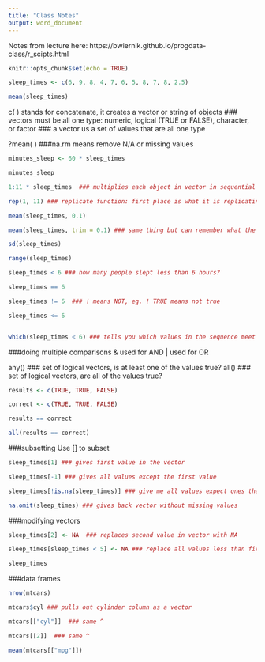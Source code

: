 ```yaml
---
title: "Class Notes"
output: word_document
---
```


Notes from lecture here:
https://bwiernik.github.io/progdata-class/r_scipts.html

```r
knitr::opts_chunk$set(echo = TRUE)
```

```r

sleep_times <- c(6, 9, 8, 4, 7, 6, 5, 8, 7, 8, 2.5)

mean(sleep_times)

```

c( ) stands for concatenate, it creates a vector or string of objects
  ### vectors must be all one type: numeric, logical (TRUE or FALSE), character, or factor
  ### a vector us a set of values that are all one type
  
?mean( )
###na.rm means remove N/A or missing values
  
  
```r

minutes_sleep <- 60 * sleep_times

minutes_sleep

1:11 * sleep_times  ### multiplies each object in vector in sequential order

rep(1, 11) ### replicate function: first place is what it is replicating, second place is how many times it is repeating

```
  
```r

mean(sleep_times, 0.1)

mean(sleep_times, trim = 0.1) ### same thing but can remember what the heck we were doing

sd(sleep_times)

range(sleep_times)

```

```r

sleep_times < 6 ### how many people slept less than 6 hours?

sleep_times == 6

sleep_times != 6  ### ! means NOT, eg. ! TRUE means not true

sleep_times <= 6


which(sleep_times < 6) ### tells you which values in the sequence meet the criteria by giving the place spot of the value eg. value in place spot of 4 (4th value in sequence) meets the criteria

```
###doing multiple comparisons
& used for AND 
| used for OR

any()    ### set of logical vectors, is at least one of the values true?
all()    ### set of logical vectors, are all of the values true?


```r

results <- c(TRUE, TRUE, FALSE)

correct <- c(TRUE, TRUE, FALSE)

results == correct

all(results == correct)

```

###subsetting
Use [] to subset

```r

sleep_times[1] ### gives first value in the vector

sleep_times[-1] ### gives all values except the first value

sleep_times[!is.na(sleep_times)] ### give me all values expect ones that are missing

na.omit(sleep_times) ### gives back vector without missing values

```

###modifying vectors

```r

sleep_times[2] <- NA  ### replaces second value in vector with NA

sleep_times[sleep_times < 5] <- NA ### replace all values less than five with NA

sleep_times

```

###data frames

```r

nrow(mtcars)

mtcars$cyl ### pulls out cylinder column as a vector

mtcars[["cyl"]]  ### same ^

mtcars[[2]]  ### same ^

mean(mtcars[["mpg"]])

```

